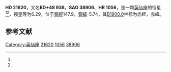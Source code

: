 {{Starbox begin
| name = HD 21620
}}
{{Starbox observe
| epoch = [[J2000.0|J2000.0]]
| constell = [[英仙座|英仙座]]<ref name=SIMBAD>{{cite web
 | url=http://simbad.u-strasbg.fr/simbad/sim-id?Ident=HR+1056
 | title =Pulsating variable Star
 | publisher=Centre de Données astronomiques de Strasbourg
 | work=SIMBAD
 | accessdate=2012-07-13}}</ref><ref name=DATA>{{cite web
 | url=http://vizier.u-strasbg.fr/viz-bin/VizieR-5?-out.add=.&-source=5050&-corr=PK=HR&-out.max=9999&HR=1056
 | title=VizieR Detailed Page
 | accessdate=2012-07-13
 | archive-date=2016-03-05
 | archive-url=https://web.archive.org/web/20160305063957/http://vizier.u-strasbg.fr/viz-bin/VizieR-5?-out.add=.&-source=5050&-corr=PK=HR&-out.max=9999&HR=1056
 | dead-url=no
 }}</ref>
| 星官 = 
| ra = {{RA|3|31|29.4}}<ref name=SIMBAD /><ref name=DATA />
| dec = {{DEC|+49|12|35}}<ref name=SIMBAD /><ref name=DATA />
| appmag_v = 6.29<ref name=SIMBAD /><ref name=DATA />
}}
{{Starbox character
| class = A0Vn<ref name=SIMBAD /><ref name=DATA />
| b-v = 0.09<ref name=SIMBAD /><ref name=DATA />
| u-b = 0.12<ref name=SIMBAD /><ref name=DATA />
| r-i = <ref name=SIMBAD /><ref name=DATA />
| variable = 
}}
{{Starbox astrometry
| radial_v = 0.12
| prop_mo_ra = -23
| parallax = 
| p_error = 
}}
{{Starbox catalog
| names =BD+48 938，[[SAO星表|SAO]] 38906，[[HD星表|HD]] 21620，[[HR星表|HR]] 1056}}
{{Starbox reference |Simbad=HR+1056}}
{{Starbox end}}

'''HD 21620'''，又名'''BD+48 938'''，'''SAO 38906'''、'''HR 1056'''，是一颗[[英仙座|英仙座]]的恒星<ref name=SIMBAD /><ref name=DATA />，视星等为6.29，位于[[銀道座標系|銀經]]147.9，[[銀道座標系|銀緯]]-5.74，其[[B1900.0|B1900.0]]坐标为赤經{{RA|3|24|20.8}}，赤緯{{DEC|+48|-5.74|1}}。

== 参考文献 ==
{{reflist}}

{{star-stub}}

[[Category:英仙座|Category:英仙座]]
[[Category:HD和HDE天體|21620]]
[[Category:HR天體|1056]]
[[Category:SAO天體|38906]]